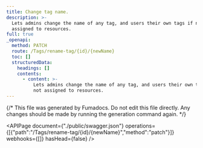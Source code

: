 ```yaml
---
title: Change tag name.
description: >-
  Lets admins change the name of any tag, and users their own tags if not
  assigned to resources.
full: true
_openapi:
  method: PATCH
  route: /Tags/rename-tag/{id}/{newName}
  toc: []
  structuredData:
    headings: []
    contents:
      - content: >-
          Lets admins change the name of any tag, and users their own tags if
          not assigned to resources.
---
```


{/* This file was generated by Fumadocs.
Do not edit this file directly. Any changes should be made by running the generation command again. */}

<APIPage document={"./public/swagger.json"} operations={[{"path":"/Tags/rename-tag/{id}/{newName}","method":"patch"}]} webhooks={[]} hasHead={false} />